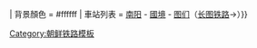 {{鐵道路線|
| 模板名稱 = 南陽國境線
| 名稱 = [[南陽國境線]]
| 代表色 = blue
| Logo = {{#ifeq: {{NAMESPACE}} | {{NS:0}} |[[File:DPRKRailway -vector.svg|20px|朝鲜民主主义人民共和国铁道省标志|link=朝鲜民主主义人民共和国铁道省]]}}
| 背景顏色 = #ffffff
| 車站列表 = [[南阳站 (咸镜北道)|南阳]] - [[國境站|國境]] - [[图们站|图们]]（{{CHN}}[[长图铁路]]→）}}<noinclude>
[[Category:朝鲜铁路模板]]

</noinclude>